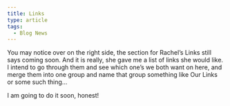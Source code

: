 ```yaml
---
title: Links
type: article
tags:
  - Blog News
---
```


You may notice over on the right side, the section for Rachel’s Links still says coming soon. And it is really, she gave me a list of links she would like. I intend to go through them and see which one’s we both want on here, and merge them into one group and name that group something like Our Links or some such thing…

I am going to do it soon, honest!
